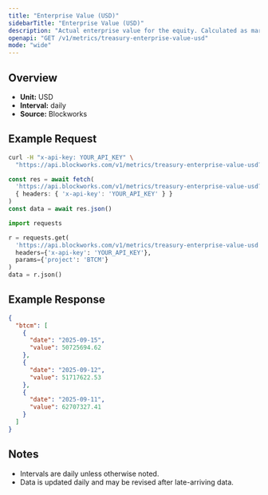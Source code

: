 ```yaml
---
title: "Enterprise Value (USD)"
sidebarTitle: "Enterprise Value (USD)"
description: "Actual enterprise value for the equity. Calculated as market cap - liabilities + assets"
openapi: "GET /v1/metrics/treasury-enterprise-value-usd"
mode: "wide"
---
```


## Overview

- **Unit:** USD
- **Interval:** daily
- **Source:** Blockworks

## Example Request

<CodeGroup>

```bash cURL
curl -H "x-api-key: YOUR_API_KEY" \
  "https://api.blockworks.com/v1/metrics/treasury-enterprise-value-usd?project=BTCM"
```

```typescript TypeScript
const res = await fetch(
  'https://api.blockworks.com/v1/metrics/treasury-enterprise-value-usd?project=BTCM',
  { headers: { 'x-api-key': 'YOUR_API_KEY' } }
)
const data = await res.json()
```

```python Python
import requests

r = requests.get(
  'https://api.blockworks.com/v1/metrics/treasury-enterprise-value-usd',
  headers={'x-api-key': 'YOUR_API_KEY'},
  params={'project': 'BTCM'}
)
data = r.json()
```

</CodeGroup>

## Example Response

```json
{
  "btcm": [
    {
      "date": "2025-09-15",
      "value": 50725694.62
    },
    {
      "date": "2025-09-12",
      "value": 51717622.53
    },
    {
      "date": "2025-09-11",
      "value": 62707327.41
    }
  ]
}
```

## Notes
- Intervals are daily unless otherwise noted.
- Data is updated daily and may be revised after late-arriving data.